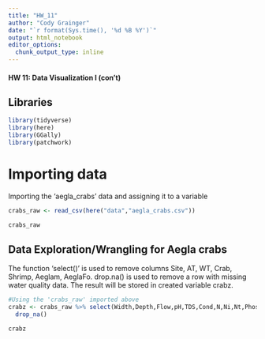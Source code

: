 ```yaml
---
title: "HW_11"
author: "Cody Grainger"
date: "`r format(Sys.time(), '%d %B %Y')`"
output: html_notebook
editor_options: 
  chunk_output_type: inline
---
```


#### HW 11: Data Visualization I (con't)



## Libraries
```r
library(tidyverse)
library(here)
library(GGally)
library(patchwork)
```

# Importing data

Importing the 'aegla_crabs' data and assigning it to a variable
```r
crabs_raw <- read_csv(here("data","aegla_crabs.csv"))

crabs_raw
```

## Data Exploration/Wrangling for Aegla crabs

The function 'select()' is used to remove columns Site, AT, WT, Crab, Shrimp, Aeglam, AeglaFo. drop.na() is used to remove a row with missing water quality data. The result will be stored in created variable crabz.

```r
#Using the 'crabs_raw' imported above
crabz <- crabs_raw %>% select(Width,Depth,Flow,pH,TDS,Cond,N,Ni,Nt,Phos,Mg,Ca) %>%
  drop_na()

crabz
```




